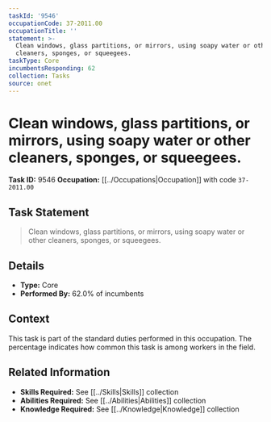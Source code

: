 ```yaml
---
taskId: '9546'
occupationCode: 37-2011.00
occupationTitle: ''
statement: >-
  Clean windows, glass partitions, or mirrors, using soapy water or other
  cleaners, sponges, or squeegees.
taskType: Core
incumbentsResponding: 62
collection: Tasks
source: onet
---
```

# Clean windows, glass partitions, or mirrors, using soapy water or other cleaners, sponges, or squeegees.

**Task ID:** 9546
**Occupation:** [[../Occupations|Occupation]] with code `37-2011.00`

## Task Statement

> Clean windows, glass partitions, or mirrors, using soapy water or other cleaners, sponges, or squeegees.

## Details

- **Type:** Core
- **Performed By:** 62.0% of incumbents

## Context

This task is part of the standard duties performed in this occupation. The percentage indicates how common this task is among workers in the field.

## Related Information

- **Skills Required:** See [[../Skills|Skills]] collection
- **Abilities Required:** See [[../Abilities|Abilities]] collection
- **Knowledge Required:** See [[../Knowledge|Knowledge]] collection
